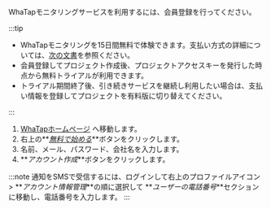 WhaTapモニタリングサービスを利用するには、会員登録を行ってください。

:::tip

-   WhaTapモニタリングを15日間無料で体験できます。支払い方式の詳細については、[次の文書](billing/)を参照ください。 
-   会員登録してプロジェクト作成後、プロジェクトアクセスキーを発行した時点から無料トライアルが利用できます。
-   トライアル期間終了後、引き続きサービスを継続し利用したい場合は、支払い情報を登録してプロジェクトを有料版に切り替えてください。

:::

1.  [WhaTapホームページ](http://www.whatap.io/) へ移動します。
2.  右上の**_[無料で始める](https://www.whatap.io/ko/signup/)_**ボタンをクリックします。
3.  名前、メール、パスワード、会社名を入力します。
4.  **_アカウント作成_**ボタンをクリックします。

:::note
通知をSMSで受信するには、ログインして右上のプロファイルアイコン > **_アカウント情報管理_**の順に選択して **_ユーザーの電話番号_**セクションに移動し、電話番号を入力します。
:::
